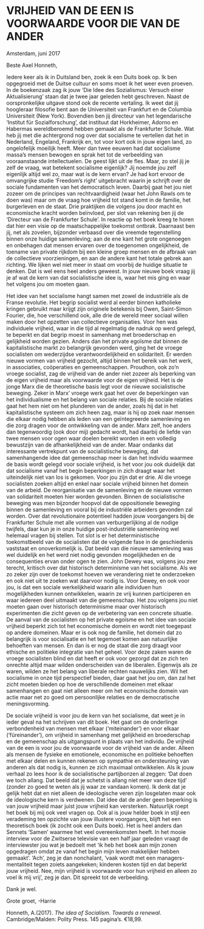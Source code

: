 
# VRIJHEID VAN DE EEN IS VOORWAARDE VOOR DIE VAN DE ANDER


Amsterdam, juni 2017   


Beste Axel Honneth,   

Iedere keer als ik in Duitsland ben, zoek ik een Duits boek op. Ik ben opgegroeid met de Duitse cultuur en soms moet ik het weer even proeven. In de boekenzaak zag ik jouw ‘Die Idee des Sozialismus: Versuch einer Aktualisierung’ staan dat je twee jaar geleden hebt geschreven. Naast de oorspronkelijke uitgave stond ook de recente vertaling. Ik weet dat jij hoogleraar filosofie bent aan de Universiteit van Frankfurt en de Columbia Universiteit (New York). Bovendien ben jij directeur van het legendarische ‘Institut für Sozialforschung’, dat instituut dat Horkheimer, Adorno en Habermas wereldberoemd hebben gemaakt als de Frankfurter Schule. Wat heb jij met die achtergrond nog over dat socialisme te vertellen dat het in Nederland, Engeland, Frankrijk en, tot voor kort ook in jouw eigen land, zo ongelofelijk moeilijk heeft. Meer dan twee eeuwen had dat socialisme massa’s mensen bewogen en sprak het tot de verbeelding van vooraanstaande intellectuelen. De geest lijkt uit de fles. Maar, zo stel jij je zelf de vraag, wat betekent socialisme eigenlijk? Jij noemde jou zelf eigenlijk altijd wel zo, maar wat is de kern ervan? Je had kort ervoor de omvangrijke studie ‘Freedom’s right’ uitgebracht waarin je schrijft over de sociale fundamenten van het democratisch leven. Daarbij gaat het jou niet zozeer om de principes van rechtvaardigheid (waar het John Rawls om te doen was) maar om de vraag hoe vrijheid tot stand komt in de familie, het burgerleven en de staat. Drie praktijken die volgens jou door macht en economische kracht worden beïnvloed, per slot van rekening ben jij de ‘Directeur van de Frankfurter Schule’. In reactie op het boek kreeg te horen dat hier een visie op de maatschappelijke toekomst ontbrak. Daarnaast ben jij, net als zovelen, bijzonder verbaasd over die vreemde tegenstelling binnen onze huidige samenleving; aan de ene kant het grote ongenoegen en onbehagen dat mensen ervaren over de toegenomen ongelijkheid, de toename van private rijkdom bij een kleine groep mensen en de afbraak van de collectieve voorzieningen, en aan de andere kant het totale gebrek aan richting. We lijken wel niet meer in staat om voorbij de huidige situatie te denken. Dat is wel eens heel anders geweest. In jouw nieuwe boek vraag jij je af wat de kern van dat socialistische idee is, waar het mis ging en waar het volgens jou om moeten gaan.



Het idee van het socialisme hangt samen met zowel de industriële als de Franse revolutie. Het begrip socialist werd al eerder binnen katholieke kringen gebruikt maar krijgt zijn originele betekenis bij Owen, Saint-Simon Fourier, die, hoe verschillend ook, alle drie de wereld meer sociaal willen maken door het opzetten van collectieve organisaties. Voor hen was individuele vrijheid, waar in die tijd al regelmatig de nadruk op werd gelegd, te beperkt en dat begrip moest in samenhang met broederschap en gelijkheid worden gezien. Anders dan het private egoïsme dat binnen de kapitalistische markt zo belangrijk gevonden werd, ging het de vroege socialisten om wederzijdse verantwoordelijkheid en solidariteit. Er werden nieuwe vormen van vrijheid gezocht, altijd binnen het bereik van het werk, in associaties, coöperaties en gemeenschappen. Proudhon, ook zo’n vroege socialist, zag de vrijheid van de ander niet zozeer als beperking van de eigen vrijheid maar als voorwaarde voor de eigen vrijheid. Het is de jonge Marx die de theoretische basis legt voor de nieuwe socialistische beweging. Zeker in Marx’ vroege werk gaat het over de beperkingen van het individualisme en het belang van sociale relaties. Bij de sociale relaties gaat het hem niet om het plunderen van de ander, zoals hij dat in het kapitalistische systeem om zich heen zag, maar is hij op zoek naar mensen die elkaar nodig hebben als leden van een geïntegreerde samenleving en die zorg dragen voor de ontwikkeling van de ander. Marx zelf, hoe anders dan tegenwoordig (ook door mij) gedacht wordt, had daarbij de liefde van twee mensen voor ogen waar doelen bereikt worden in een volledig bewustzijn van de afhankelijkheid van de ander. 
Maar ondanks dat interessante vertrekpunt van de socialistische beweging, dat samenhangende idee dat gemeenschap meer is dan het individu waarmee de basis wordt gelegd voor sociale vrijheid, is het voor jou ook duidelijk dat dat socialisme vanaf het begin beperkingen in zich draagt waar het uiteindelijk niet van los is gekomen. Voor jou zijn dat er drie. Al die vroege socialisten zoeken altijd en enkel naar sociale vrijheid binnen het domein van de arbeid. De reorganisatie van de samenleving en de nieuwe vormen van solidariteit moeten hier worden gevonden. Binnen de socialistische beweging was men bijzonder hoopvol dat de oppositionele beweging binnen de samenleving en vooral bij de industriële arbeiders gevonden zal worden. Over dat revolutionaire potentieel hadden jouw voorgangers bij de Frankfurter Schule met alle vormen van verburgerlijking al de nodige twijfels, daar kun je in onze huidige post-industriële samenleving wel helemaal vragen bij stellen. Tot slot is er het deterministische toekomstbeeld van de socialisten dat de volgende fase in de geschiedenis vaststaat en onoverkomelijk is. Dat beeld van die nieuwe samenleving was wel duidelijk en het werd niet nodig gevonden mogelijkheden en de consequenties ervan onder ogen te zien. John Dewey was, volgens jou zeer terecht, kritisch over dat historisch determinisme van het socialisme. Als we zo zeker zijn over de toekomst hoeven we verandering niet te onderzoeken en ook niet uit te zoeken wat daarvoor nodig is. Voor Dewey, en ook voor jou, is dat een sociale werkelijkheid waarin alle individuen hun mogelijkheden kunnen ontwikkelen, waarin ze vrij kunnen participeren en waar iedereen deel uitmaakt van die gemeenschap. Het zou volgens jou niet moeten gaan over historisch determinisme maar over historisch experimenten die zicht geven op de verbetering van een concrete situatie. De aanval van de socialisten op het private egoïsme en het idee van sociale vrijheid beperkt zich tot het economische domein en wordt niet toegepast op andere domeinen. Maar er is ook nog de familie, het domein dat zo belangrijk is voor socialisatie en het tegemoet komen aan natuurlijke behoeften van mensen. En dan is er nog de staat die zorg draagt voor ethische en politieke integratie van het geheel. Voor deze zaken waren de vroege socialisten blind en dat heeft er ook voor gezorgd dat ze zich ten onrechte altijd maar wilden onderscheiden van de liberalen. Eigenwijs als ze waren, wilden ze het belang van liberale rechten nauwelijks zien. Wil het socialisme in onze tijd perspectief bieden, daar gaat het jou om, dan zal het zicht moeten bieden op hoe de verschillende domeinen met elkaar samenhangen en gaat niet alleen meer om het economische domein van actie maar net zo goed om persoonlijke relaties en de democratische meningsvorming. 

                      
                                                                                                                                                  
De sociale vrijheid is voor jou de kern van het socialisme, dat weet je in ieder geval na het schrijven van dit boek. Het gaat om de onderlinge verbondenheid van mensen met elkaar (‘miteinander’) en voor elkaar (‘füreinander’), om vrijheid in samenhang met gelijkheid en broederschap en de gemeenschap als uitgangspunt in plaats van het individu. De vrijheid van de een is voor jou de voorwaarde voor de vrijheid van de ander. Alleen als mensen de fysieke en emotionele, economische en politieke behoeften met elkaar delen en kunnen rekenen op sympathie en ondersteuning van anderen als dat nodig is, kunnen ze zich maximaal ontwikkelen. Als ik jouw verhaal zo lees hoor ik de socialistische partijbonzen al zeggen: ‘Dat doen we toch allang. Dat beeld dat je schetst is allang niet meer van deze tijd’ (zonder zo goed te weten als jij waar ze vandaan komen). Ik denk dat je gelijk hebt dat en niet alleen de ideologische veren zijn losgelaten maar ook de ideologische kern is verdwenen.  Dat idee dat de ander geen beperking is van jouw vrijheid maar juist jouw vrijheid kan versterken. Natuurlijk roept het boek bij mij ook veel vragen op. Ook al is jouw helder boek in stijl een verademing ten opzichte van jouw illustere voorgangers, blijft het een theoretisch boek (ik zocht ook een Duits boek). Het is heel anders dan Sennets ‘Samen’ waarmee het veel overeenkomsten heeft. In het mooie interview voor de Zwitserse televisie van een half jaar geleden vraagt de interviewster jou wat je bedoelt met ‘ik heb het boek aan mijn zonen opgedragen omdat ze vanaf het begin mijn leven makkelijker hebben gemaakt’. ‘Ach’, zeg je dan nonchalant, ‘vaak wordt met een managers-mentaliteit tegen zoiets aangekeken; kinderen kosten tijd en dat beperkt jouw vrijheid. Nee, mijn vrijheid is voorwaarde voor hun vrijheid en alleen zo voel ik mij vrij’, zeg je dan. Dit spreekt tot de verbeelding.



Dank je wel.

Grote groet, -Harrie

Honneth, A.(2017). *The idea of Socialism. Towards a renewal*. Cambridge/Malden: Polity Press. 145 pagina’s. €18,99.


